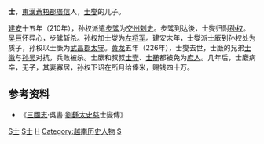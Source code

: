 '''士{{Ruby|廞|-{zh-cn:xīn;zh-tw:ㄒㄧㄣ}-}}'''，[[東漢|東漢]][[蒼梧郡|蒼梧郡]][[廣信|廣信]]人，[[士燮_(三国)|士燮]]的儿子。

[[建安|建安]]十五年（210年），孙权派遣[[步骘|步骘]]为[[交州|交州]][[刺史|刺史]]。步骘到达後，士燮归附[[孙权|孙权]]。[[吴巨|吴巨]]怀异心，步骘斩杀。孙权加士燮为[[左将军|左将军]]。建安末年，士燮派士廞到孙权处为质子，孙权以士廞为[[武昌郡|武昌郡]][[太守|太守]]。[[黄龙|黄龙]]五年（226年），士燮去世，士廞的兄弟[[士徽|士徽]]与[[孙吴|孙吴]]对抗，兵败被杀。士廞和叔叔[[士壹|士壹]]、[[士䵋|士䵋]]都被免为[[庶人|庶人]]。几年后，士廞病卒，无子，其妻寡居，孙权下诏在所月给俸米，赐钱四十万。

== 参考资料 ==
* 《[[三國志|三國志]]·吳書·[[劉繇|劉繇]][[太史慈|太史慈]]士燮傳》

[[Category:東漢政治人物|S士]]
[[Category:三国政治人物|S士]]
[[Category:士姓|H]]
[[Category:越南历史人物|Category:越南历史人物]]
[[Category:東漢太守|S]]